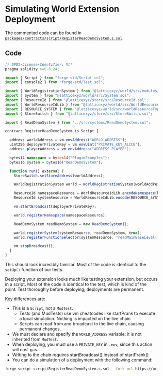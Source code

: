 # Simulating World Extension Deployment

The commented code can be found in [`packages/contracts/script/RegisterReadDemoSystem.s.sol`](https://github.com/primodiumxyz/developer/tree/main/examples/ReadDemo/packages/contracts/script/RegisterReadDemoSystem.s.sol).

## Code

```ts mud.config.ts
// SPDX-License-Identifier: MIT
pragma solidity >=0.8.24;

import { Script } from "forge-std/Script.sol";
import { console2 } from "forge-std/Test.sol";

import { WorldRegistrationSystem } from "@latticexyz/world/src/modules/init/implementations/WorldRegistrationSystem.sol";
import { System } from "@latticexyz/world/src/System.sol";
import { ResourceId } from "@latticexyz/store/src/ResourceId.sol";
import { WorldResourceIdLib } from "@latticexyz/world/src/WorldResourceId.sol";
import { RESOURCE_SYSTEM } from "@latticexyz/world/src/worldResourceTypes.sol";
import { StoreSwitch } from "@latticexyz/store/src/StoreSwitch.sol";

import { ReadDemoSystem } from "../src/systems/ReadDemoSystem.sol";

contract RegisterReadDemoSystem is Script {

  address worldAddress = vm.envAddress("WORLD_ADDRESS");
  uint256 deployerPrivateKey = vm.envUint("PRIVATE_KEY_ALICE");
  address playerAddress = vm.envAddress("ADDRESS_PLAYER");

  bytes14 namespace = bytes14("PluginExamples");
  bytes16 system = bytes16("ReadDemoSystem");

  function run() external {
    StoreSwitch.setStoreAddress(worldAddress);

    WorldRegistrationSystem world = WorldRegistrationSystem(worldAddress);

    ResourceId namespaceResource = WorldResourceIdLib.encodeNamespace(bytes14(namespace));
    ResourceId systemResource = WorldResourceIdLib.encode(RESOURCE_SYSTEM, namespace, system);

    vm.startBroadcast(deployerPrivateKey);

    world.registerNamespace(namespaceResource);

    ReadDemoSystem readDemoSystem = new ReadDemoSystem();

    world.registerSystem(systemResource, readDemoSystem, true);
    world.registerFunctionSelector(systemResource, "readMainBaseLevel()");

    vm.stopBroadcast();
  }
}
```

This should look incredibly familiar. Most of the code is identical to the `setUp()` function of our tests.

Deploying your extension looks much like testing your extension, but occurs in a script. Most of the code is identical to the test, which is kind of the point. Test thoroughly before deploying; deployments are permanent.

Key differences are:

- This is a `Script`, not a `MudTest`.
  - Tests (and MudTests) use vm cheatcodes like startPrank to execute a local simulation. Nothing is impacted on the live chain
  - Scripts can read from and broadcast to the live chain, causing permanent changes.
- We must declare and specify the `WORLD_ADDRESS` variable; it is not inherited from `MudTest`.
- When deploying, you must use a `PRIVATE_KEY` in `.env`, since this action will cost gas.
- Writing to the chain requires startBroadcast() instead of startPrank()
- You can do a simulation of a deployment with the following command:

```bash
forge script script/RegisterReadDemoSystem.s.sol --fork-url https://primodium-sepolia.rpc.caldera.xyz/http
```
